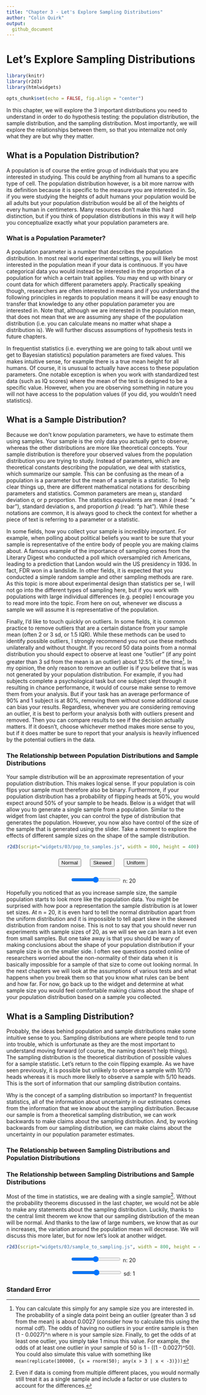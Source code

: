 ```yaml
---
title: "Chapter 3 - Let's Explore Sampling Distributions"
author: "Colin Quirk"
output:
  github_document
---
```


# Let's Explore Sampling Distributions

```r
library(knitr)
library(r2d3)
library(htmlwidgets)

opts_chunk$set(echo = FALSE, fig.align = "center")
```

In this chapter, we will explore the 3 important distributions you need to understand in order to do hypothesis testing: the population distribution, the sample distribution, and the sampling distribution. Most importantly, we will explore the relationships between them, so that you internalize not only what they are but why they matter.

## What is a Population Distribution?

A population is of course the entire group of individuals that you are interested in studying. This could be anything from all humans to a specific type of cell. The population distribution however, is a bit more narrow with its definition because it is specific to the measure you are interested in. So, if you were studying the heights of adult humans your population would be all adults but your population distribution would be all of the heights of every human in centimeters. Many resources don't make this hard distinction, but if you think of population distributions in this way it will help you conceptualize exactly what your population parameters are.

### What is a Population Parameter?

A population parameter is a number that describes the population distribution. In most real world experimental settings, you will likely be most interested in the population mean if your data is continuous. If you have categorical data you would instead be interested in the proportion of a population for which a certain trait applies. You may end up with binary or count data for which different parameters apply.
Practically speaking though, researchers are often interested in means and if you understand the following principles in regards to population means it will be easy enough to transfer that knowledge to any other population parameter you are interested in. Note that, although we are interested in the population mean, that does not mean that we are assuming any shape of the population distribution (i.e. you can calculate means no matter what shape a distribution is). We will further discuss assumptions of hypothesis tests in future chapters.

In frequentist statistics (i.e. everything we are going to talk about until we get to Bayesian statistics) population parameters are fixed values. This makes intuitive sense, for example there is a true mean height for all humans. Of course, it is unusual to actually have access to these population parameters. One notable exception is when you work with standardized test data (such as IQ scores) where the mean of the test is designed to be a specific value. However, when you are observing something in nature you will not have access to the population values (if you did, you wouldn't need statistics).

## What is a Sample Distribution?

Because we don't know population parameters, we have to estimate them using samples. Your sample is the only data you actually get to observe, whereas the other distributions are more like theoretical concepts. Your sample distribution is therefore your observed values from the population distribution you are trying to study. Instead of parameters, which are theoretical constants describing the population, we deal with statistics, which summarize our sample. This can be confusing as the mean of a population is a parameter but the mean of a sample is a statistic. To help clear things up, there are different mathematical notations for describing parameters and statistics. Common parameters are mean μ, standard deviation σ, or p proportion. The statistics equivalents are mean $\bar{x}$ (read: "x bar"), standard deviation s, and proportion $\hat{p}$ (read: "p hat"). While these notations are common, it is always good to check the context for whether a piece of text is referring to a parameter or a statistic.

In some fields, how you collect your sample is incredibly important. For example, when polling about political beliefs you want to be sure that your sample is representative of the entire body of people you are making claims about. A famous example of the importance of sampling comes from the Literary Digest who conducted a poll which oversampled rich Americans, leading to a prediction that Landon would win the US presidency in 1936. In fact, FDR won in a landslide. In other fields, it is expected that you conducted a simple random sample and other sampling methods are rare. As this topic is more about experimental design than statistics per se, I will not go into the different types of sampling here, but if you work with populations with large individual differences (e.g. people) I encourage you to read more into the topic. From here on out, whenever we discuss a sample we will assume it is representative of the population.

Finally, I'd like to touch quickly on outliers. In some fields, it is common practice to remove outliers that are a certain distance from your sample mean (often 2 or 3 sd, or 1.5 IQR). While these methods can be used to identify possible outliers, I strongly recommend you *not* use these methods unilaterally and without thought. If you record 50 data points from a normal distribution you should expect to observe at least one "outlier" (if any point greater than 3 sd from the mean is an outlier) about 12.5% of the time^[You can calculate this simply for any sample size you are interested in. The probability of a single data point being an outlier (greater than 3 sd from the mean) is about 0.0027 (consider how to calculate this using the normal cdf). The odds of having no outliers in your entire sample is then (1 - 0.0027)^n where n is your sample size. Finally, to get the odds of at least one outlier, you simply take 1 minus this value. For example, the odds of at least one outlier in your sample of 50 is 1 - ((1 - 0.0027)^50). You could also simulate this value with something like `mean(replicate(100000, {x = rnorm(50); any(x > 3 | x < -3)}))`]. In my opinion, the only reason to remove an outlier is if you believe that is was not generated by your population distribution. For example, if you had subjects complete a psychological task but one subject slept through it resulting in chance performance, it would of course make sense to remove them from your analysis. But if your task has an average performance of 90% and 1 subject is at 80%, removing them without some additional cause can bias your results. Regardless, whenever you are considering removing an outlier, it is best to perform your analysis both with outliers present and removed. Then you can compare results to see if the decision actually matters. If it doesn't, choose whichever method makes more sense to you, but if it does matter be sure to report that your analysis is heavily influenced by the potential outliers in the data.

### The Relationship between Population Distributions and Sample Distributions

Your sample distribution will be an approximate representation of your population distribution. This makes logical sense. If your population is coin flips your sample must therefore also be binary. Furthermore, if your population distribution has a probability of flipping heads at 50%, you would expect around 50% of your sample to be heads. Below is a widget that will allow you to generate a single sample from a population. Similar to the widget from last chapter, you can control the type of distribution that generates the population. However, you now also have control of the size of the sample that is generated using the slider. Take a moment to explore the effects of different sample sizes on the shape of the sample distribution.

<center>
```r
r2d3(script="widgets/03/pop_to_samples.js", width = 800, height = 400)
```

<div>
  <form>
    <button id='normalDistButton' style='margin: 10px'>Normal</button>
    <button id='skewDistButton' style='margin: 10px'>Skewed</button>
    <button id='unifDistButton' style='margin: 10px'>Uniform</button>
  </form>
  <form>
    <input id="nSlider" class="slider" type="range">
    <label id="nSliderLabel" for="nSlider">n: 20</label>
  </form>
</div>
</center>

Hopefully you noticed that as you increase sample size, the sample population starts to look more like the population data. You might be surprised with how poor a representation the sample distribution is at lower set sizes. At n = 20, it is even hard to tell the normal distribution apart from the uniform distribution and it is impossible to tell apart skew in the skewed distribution from random noise. This is not to say that you should never run experiments with sample sizes of 20, as we will see we can learn a lot even from small samples. But one take away is that you should be wary of making conclusions about the shape of your population distribution if your sample size is on the smaller side. I often see questions posted online of researchers worried about the non-normality of their data when it is basically impossible for a sample of that size to come out looking normal. In the next chapters we will look at the assumptions of various tests and what happens when you break them so that you know what rules can be bent and how far. For now, go back up to the widget and determine at what sample size you would feel comfortable making claims about the shape of your population distribution based on a sample you collected.

## What is a Sampling Distribution?

Probably, the ideas behind population and sample distributions make some intuitive sense to you. Sampling distributions are where people tend to run into trouble, which is unfortunate as they are the most important to understand moving forward (of course, the naming doesn't help things). The sampling distribution is the theoretical distribution of possible values for a sample statistic. Let's return to the coin flipping example. As we have seen previously, it is possible but unlikely to observe a sample with 10/10 heads whereas it is much more likely to observe a sample with 5/10 heads. This is the sort of information that our sampling distribution contains.

Why is the concept of a sampling distribution so important? In frequentist statistics, all of the information about uncertainty in our estimates comes from the information that we know about the sampling distribution. Because our sample is from a theoretical sampling distribution, we can work backwards to make claims about the sampling distribution. And, by working backwards from our sampling distribution, we can make claims about the uncertainty in our population parameter estimates.

### The Relationship between Sampling Distributions and Population Distributions


### The Relationship between Sampling Distributions and Sample Distributions

Most of the time in statistics, we are dealing with a single sample^[Even if data is coming from multiple different places, you would normally still treat it as a single sample and include a factor or use clusters to account for the differences.]. Without the probability theorems discussed in the last chapter, we would not be able to make any statements about the sampling distribution. Luckily, thanks to the central limit theorem we know that our sampling distribution of the mean will be normal. And thanks to the law of large numbers, we know that as our n increases, the variation around the population mean will decrease. We will discuss this more later, but for now let's look at another widget.

<center>
```r
r2d3(script="widgets/03/sample_to_sampling.js", width = 800, height = 400)
```

<div>
  <form>
    <input id="nSlider2" class="slider" type="range">
    <label id="nSliderLabel2" for="nSlider2">n: 20</label>
  </form>
  <form>
    <input id="sdSlider" class="slider" type="range">
    <label id="sdSliderLabel" for="sdSlider">sd: 1</label>
  </form>
</div>
</center>

### Standard Error
